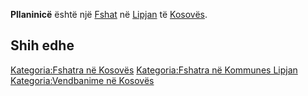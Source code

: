 {{Fshat në Kosovës
 | Emri                = Pllaninicë
| sqi_N_name = Pllaninicë
| sqi_N_FULL_NAME_RO = Pllaninicë
| sqi_N_FULL_NAME_ND_RO = Pllaninice
| sqi_N_SORT_NAME_RG = PLLANINICE
| sqi_N_FULL_NAME_RG = Pllaninicë
| sqi_N_FULL_NAME_ND_RG = Pllaninice
| sqi_V_name = Pllaniniçë
| sqi_V_FULL_NAME_RO = Pllaniniçë
| sqi_V_FULL_NAME_ND_RO = Pllaninice
| sqi_V_SORT_NAME_RG = PLLANINICE
| sqi_V_FULL_NAME_RG = Pllaniniçë
| sqi_V_FULL_NAME_ND_RG = Pllaninice
| srp_N_name = Planinica
| srp_N_FULL_NAME_RO = Planinica
| srp_N_FULL_NAME_ND_RO = Planinica
| srp_N_SORT_NAME_RG = PLANINICA
| srp_N_FULL_NAME_RG = Planinica
| srp_N_FULL_NAME_ND_RG = Planinica
| srp_NS_name = Планиница
| srp_NS_FULL_NAME_RO = Планиница
| srp_NS_FULL_NAME_ND_RO = Планиница
| srp_NS_SORT_NAME_RG = ПЛАНИНИЦА
| srp_NS_FULL_NAME_RG = Планиница
| srp_NS_FULL_NAME_ND_RG = Планиница

 | Emri (Rasa dhanore) = 
 | Figura              = 
 | Shteti              = Kosovo
 | Komuna              = Lipjan
 | Kodi postar         = 
 | Sipërfaqja          = 

 | Popullsia           = 

 | Regj. i popullsisë  = 
 | Dend. e popullsisë  = 
 | Faqja zyrtare       = 
 <!--- Koordinatat ----> 
 | Gjerësia            = 43.219722
 | Gjatësia            = 20.864722
 | Lartësia            = 
}}
'''Pllaninicë''' është një [[Fshat]] në [[Lipjan]] të [[Kosovës]].

<!-- == Gjeografia == -->
<!-- == Historia == -->
<!-- == Demografia == -->
== Shih edhe ==
{{Komuna Lipjan}}
{{Kosovo-Administrata-Cung}}

[[Kategoria:Fshatra në Kosovës]]
[[Kategoria:Fshatra në Kommunes Lipjan]]
[[Kategoria:Vendbanime në Kosovës]]